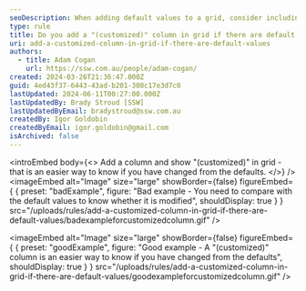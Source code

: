 ```yaml
---
seoDescription: When adding default values to a grid, consider including a "(customized)" column to easily identify changes from the defaults
type: rule
title: Do you add a "(customized)" column in grid if there are default values?
uri: add-a-customized-column-in-grid-if-there-are-default-values
authors:
  - title: Adam Cogan
    url: https://ssw.com.au/people/adam-cogan/
created: 2024-03-26T21:36:47.000Z
guid: 4ed43f37-6443-43ad-b201-308c17e3d7c0
lastUpdated: 2024-06-11T00:27:00.000Z
lastUpdatedBy: Brady Stroud [SSW]
lastUpdatedByEmail: bradystroud@ssw.com.au
createdBy: Igor Goldobin
createdByEmail: igor.goldobin@gmail.com
isArchived: false
---
```


<introEmbed
  body={<>
Add a column and show "(customized)" in grid - that is an easier way to know if you have changed from the defaults.
  </>}
/>
<imageEmbed
  alt="Image"
  size="large"
  showBorder={false}
  figureEmbed={ {
    preset: "badExample",
    figure: "Bad example - You need to compare with the default values to know whether it is modified",
    shouldDisplay: true
  } }
  src="/uploads/rules/add-a-customized-column-in-grid-if-there-are-default-values/badexampleforcustomizedcolumn.gif"
/>

<imageEmbed
  alt="Image"
  size="large"
  showBorder={false}
  figureEmbed={ {
    preset: "goodExample",
    figure: "Good example - A \"(customized)\" column is an easier way to know if you have changed from the defaults",
    shouldDisplay: true
  } }
  src="/uploads/rules/add-a-customized-column-in-grid-if-there-are-default-values/goodexampleforcustomizedcolumn.gif"
/>
